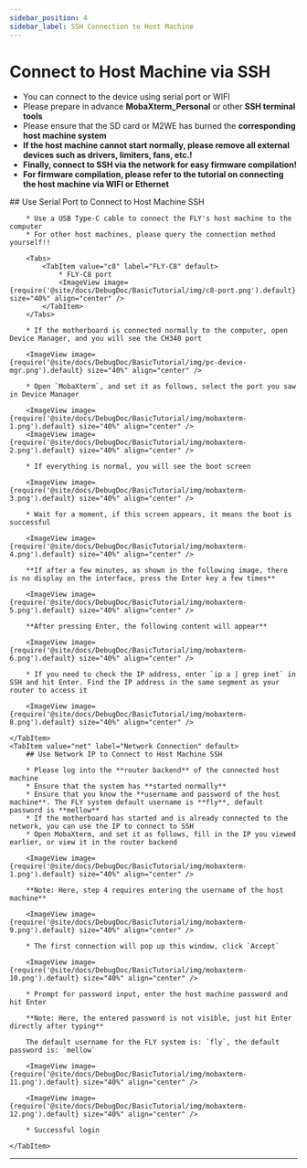 ```yaml
---
sidebar_position: 4
sidebar_label: SSH Connection to Host Machine
---
```



# Connect to Host Machine via SSH


* You can connect to the device using serial port or WIFI
* Please prepare in advance **MobaXterm_Personal** or other **SSH terminal tools**
* Please ensure that the SD card or M2WE has burned the **corresponding host machine system**
* **If the host machine cannot start normally, please remove all external devices such as drivers, limiters, fans, etc.!**
* **Finally, connect to SSH via the network for easy firmware compilation!**
* **For firmware compilation, please refer to the tutorial on connecting the host machine via WIFI or Ethernet**

<Tabs>
    <TabItem value="serial" label="Serial Port Connection" default>
        ## Use Serial Port to Connect to Host Machine SSH

        * Use a USB Type-C cable to connect the FLY's host machine to the computer
        * For other host machines, please query the connection method yourself!!

        <Tabs>
            <TabItem value="c8" label="FLY-C8" default>
                * FLY-C8 port
                <ImageView image={require('@site/docs/DebugDoc/BasicTutorial/img/c8-port.png').default} size="40%" align="center" />
            </TabItem>
        </Tabs>

        * If the motherboard is connected normally to the computer, open Device Manager, and you will see the CH340 port

        <ImageView image={require('@site/docs/DebugDoc/BasicTutorial/img/pc-device-mgr.png').default} size="40%" align="center" />

        * Open `MobaXterm`, and set it as follows, select the port you saw in Device Manager

        <ImageView image={require('@site/docs/DebugDoc/BasicTutorial/img/mobaxterm-1.png').default} size="40%" align="center" />
        <ImageView image={require('@site/docs/DebugDoc/BasicTutorial/img/mobaxterm-2.png').default} size="40%" align="center" />

        * If everything is normal, you will see the boot screen

        <ImageView image={require('@site/docs/DebugDoc/BasicTutorial/img/mobaxterm-3.png').default} size="40%" align="center" />

        * Wait for a moment, if this screen appears, it means the boot is successful

        <ImageView image={require('@site/docs/DebugDoc/BasicTutorial/img/mobaxterm-4.png').default} size="40%" align="center" />

        **If after a few minutes, as shown in the following image, there is no display on the interface, press the Enter key a few times**

        <ImageView image={require('@site/docs/DebugDoc/BasicTutorial/img/mobaxterm-5.png').default} size="40%" align="center" />

        **After pressing Enter, the following content will appear**

        <ImageView image={require('@site/docs/DebugDoc/BasicTutorial/img/mobaxterm-6.png').default} size="40%" align="center" />

        * If you need to check the IP address, enter `ip a | grep inet` in SSH and hit Enter. Find the IP address in the same segment as your router to access it

        <ImageView image={require('@site/docs/DebugDoc/BasicTutorial/img/mobaxterm-8.png').default} size="40%" align="center" />

    </TabItem>
    <TabItem value="net" label="Network Connection" default>
        ## Use Network IP to Connect to Host Machine SSH

        * Please log into the **router backend** of the connected host machine
        * Ensure that the system has **started normally**
        * Ensure that you know the **username and password of the host machine**. The FLY system default username is **fly**, default password is **mellow**
        * If the motherboard has started and is already connected to the network, you can use the IP to connect to SSH
        * Open MobaXterm, and set it as follows, fill in the IP you viewed earlier, or view it in the router backend

        <ImageView image={require('@site/docs/DebugDoc/BasicTutorial/img/mobaxterm-1.png').default} size="40%" align="center" />

        **Note: Here, step 4 requires entering the username of the host machine**

        <ImageView image={require('@site/docs/DebugDoc/BasicTutorial/img/mobaxterm-9.png').default} size="40%" align="center" />

        * The first connection will pop up this window, click `Accept`

        <ImageView image={require('@site/docs/DebugDoc/BasicTutorial/img/mobaxterm-10.png').default} size="40%" align="center" />

        * Prompt for password input, enter the host machine password and hit Enter

        **Note: Here, the entered password is not visible, just hit Enter directly after typing**

        The default username for the FLY system is: `fly`, the default password is: `mellow`

        <ImageView image={require('@site/docs/DebugDoc/BasicTutorial/img/mobaxterm-11.png').default} size="40%" align="center" />

        <ImageView image={require('@site/docs/DebugDoc/BasicTutorial/img/mobaxterm-12.png').default} size="40%" align="center" />

        * Successful login

    </TabItem>
</Tabs>

----
